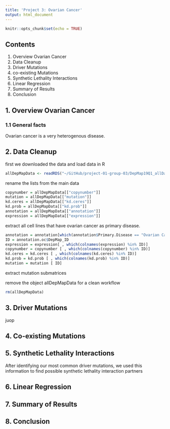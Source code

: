---
title: 'Project 3: Ovarian Cancer'
output: html_document
---

```{r setup, include=FALSE}
knitr::opts_chunk$set(echo = TRUE)
```
## Contents
1. Overview Ovarian Cancer
2. Data Cleanup
3. Driver Mutations
4. co-existing Mutations
5. Synthetic Lethality Interactions
6. Linear Regression
7. Summary of Results
8. Conclusion

## 1. Overview Ovarian Cancer

### 1.1 General facts
Ovarian cancer is a very heterogenous disease.

## 2. Data Cleanup

first we downloaded the data and load data in R
```{r}
allDepMapData <- readRDS("~/GitHub/project-01-group-03/DepMap19Q1_allData.RDS")
```
rename the lists from the main data
```{r}
copynumber = allDepMapData[["copynumber"]]
mutation = allDepMapData[["mutation"]]
kd.ceres = allDepMapData[["kd.ceres"]]
kd.prob = allDepMapData[["kd.prob"]]
annotation = allDepMapData[["annotation"]]
expression = allDepMapData[["expression"]]

```
extract all cell lines that have ovarian cancer as primary disease. 
```{r}
annotation = annotation[which(annotation$Primary.Disease == "Ovarian Cancer"), ]
ID = annotation.oc$DepMap_ID
expression = expression[ , which(colnames(expression) %in% ID)]
copynumber = copynumber [ , which(colnames(copynumber) %in% ID)]
kd.ceres = kd.ceres [ , which(colnames(kd.ceres) %in% ID)]
kd.prob = kd.prob [ , which(colnames(kd.prob) %in% ID)]
mutation = mutation [ ID]
```
extract mutation submatrices

remove the object allDepMapData for a clean workflow
```{r}
rm(allDepMapData)
```


## 3. Driver Mutations
juop

## 4. Co-existing Mutations

## 5. Synthetic Lethality Interactions
After identifying our most common driver mutations, we used this information to find possible synthetic lethality interaction partners

## 6. Linear Regression

## 7. Summary of Results

## 8. Conclusion

